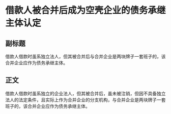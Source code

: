 # 借款人被合并后成为空壳企业的债务承继主体认定
## 副标题
借款人借款时虽系独立法人，但其被合并后与合并企业是两块牌子一套班子的，该合并企业应作为债务承继主体。
## 正文
借款人借款时虽系独立的企业法人，但其被合并后，虽未被注销，但因不具备独立法人的法定条件，且实际上作为合并企业的分支机构，与合并企业是两块牌子一套班子的，该合并企业应作为债务承继主体。